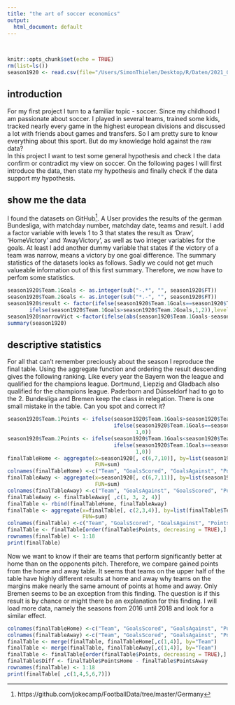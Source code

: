 ```yaml
---
title: "the art of soccer economics"
output:
  html_document: default
---
```


<br>

```r
knitr::opts_chunk$set(echo = TRUE)
rm(list=ls())
season1920 <- read.csv(file="/Users/SimonThielen/Desktop/R/Daten/2021_02_07_Football/2010s/2019_20/de1.csv")
```

## introduction

For my first project I turn to a familiar topic - soccer. Since my childhood I am passionate about soccer. I played in several teams, trained some kids, tracked nearly every game in the highest european divisions and discussed a lot with friends about games and transfers. So I am pretty sure to know everything about this sport. But do my knowledge hold against the raw data?  
In this project I want to test some general hypothesis and check I the data confirm or contradict my view on soccer. On the following pages I will first introduce the data, then state my hypothesis and finally check if the data support my hypothesis.  


## show me the data 
I found the datasets on GitHub^[https://github.com/jokecamp/FootballData/tree/master/Germany]. A User provides the results of the german Bundesliga, with matchday number, matchday date, teams and result. I add a factor variable with levels 1 to 3 that states the result as 'Draw', 'HomeVictory' and 'AwayVictory', as well as two integer variables for the goals. At least I add another dummy variable that states if the victory of a team was narrow, means a victory by one goal difference. The summary statistics of the datasets looks as follows. Sadly we could not get much valueable information out of this first summary. Therefore, we now have to perfom some statistics.

```r
season1920$Team.1Goals <- as.integer(sub("-.*", "", season1920$FT)) 
season1920$Team.2Goals <- as.integer(sub("*.-", "", season1920$FT)) 
season1920$result <- factor(ifelse(season1920$Team.1Goals==season1920$Team.2Goals,0,
       ifelse(season1920$Team.1Goals>season1920$Team.2Goals,1,2)),levels=c(0,1,2), labels=c("Draw","HomeVictory","AwayVictory"))
season1920$narrowVict <-factor(ifelse(abs(season1920$Team.1Goals-season1920$Team.2Goals)==1,1,0))
summary(season1920)
```


## descriptive statistics
For all that can't remember preciously about the season I reproduce the final table. Using the aggregate function and ordering the result descending gives the following ranking. Like every year the Bayern won the league and qualified for the champions league. Dortmund, Liepzig and Gladbach also qualified for the champions league. Paderborn and Düsseldorf had to go to the 2. Bundesliga and Bremen keep the class in relegation. There is one small mistake in the table. Can you spot and correct it?

```r
season1920$Team.1Points <- ifelse(season1920$Team.1Goals>season1920$Team.2Goals,3,
                                  ifelse(season1920$Team.1Goals==season1920$Team.2Goals,
                                         1,0))
season1920$Team.2Points <- ifelse(season1920$Team.1Goals<season1920$Team.2Goals,3,
                                  ifelse(season1920$Team.1Goals==season1920$Team.2Goals,
                                         1,0))
finalTableHome <- aggregate(x=season1920[, c(6,7,10)], by=list(season1920$Team.1),
                            FUN=sum)
colnames(finalTableHome) <-c("Team", "GoalsScored", "GoalsAgainst", "Points")
finalTableAway <- aggregate(x=season1920[, c(6,7,11)], by=list(season1920$Team.2),
                            FUN=sum)
colnames(finalTableAway) <-c("Team", "GoalsAgainst", "GoalsScored", "Points")
finalTableAway <- finalTableAway[ ,c(1, 3, 2, 4)] 
finalTable <- rbind(finalTableHome, finalTableAway)
finalTable <- aggregate(x=finalTable[, c(2,3,4)], by=list(finalTable$Team),
                        FUN=sum)
colnames(finalTable) <-c("Team", "GoalsScored", "GoalsAgainst", "Points")
finalTable <- finalTable[order(finalTable$Points, decreasing = TRUE),]
rownames(finalTable) <- 1:18
print(finalTable)
```

Now we want to know if their are teams that perform significantly better at home than on the opponents pitch. Therefore, we compare gained points from the home and away table. It seems that teams on the upper half of the table have highly different results at home and away why teams on the margins make nearly the same amount of points at home and away. Only Bremen seems to be an exception from this finding. The question is if this result is by chance or might there be an explanation for this finding. I will load more data, namely the seasons from 2016 until 2018 and look for a similar effect.

```r
colnames(finalTableHome) <-c("Team", "GoalsScored", "GoalsAgainst", "PointsHome")
colnames(finalTableAway) <-c("Team", "GoalsScored", "GoalsAgainst", "PointsAway")
finalTable <- merge(finalTable, finalTableHome[,c(1,4)], by="Team")
finalTable <- merge(finalTable, finalTableAway[,c(1,4)], by="Team")
finalTable <- finalTable[order(finalTable$Points, decreasing = TRUE),]
finalTable$Diff <- finalTable$PointsHome - finalTable$PointsAway
rownames(finalTable) <- 1:18
print(finalTable[ ,c(1,4,5,6,7)])
```